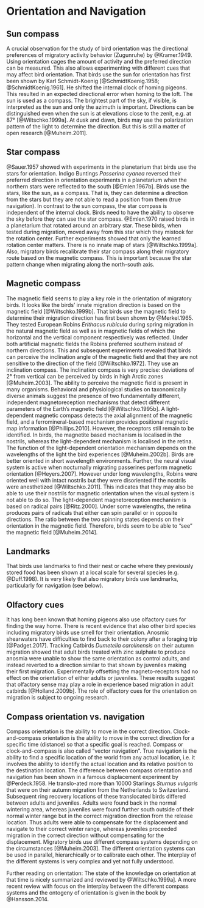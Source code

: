 # Orientation and Navigation

## Sun compass
A crucial observation for the study of bird orientation was the directional preferences of migratory activity behavior (Zugunruhe) by @Kramer.1949. Using orientation cages the amount of activity and the preferred direction can be measured. This also allows experimenting with different cues that may affect bird orientation. 
That birds use the sun for orientation has first been shown by Karl Schmidt-Koenig [@SchmidtKoenig.1958; @SchmidtKoenig.1961]. He shifted the internal clock of homing pigeons. This resulted in an expected directional error when homing to the loft. The sun is used as a compass. The brightest part of the sky, if visible, is interpreted as the sun and only the azimuth is important. Directions can be distinguished even when the sun is at elevations close to the zenit, e.g. at 87° [@Wiltschko.1999a].
At dusk and dawn, birds may use the polarization pattern of the light to determine the direction. But this is still a matter of open research [@Muheim.2011].


##	Star compass
@Sauer.1957 showed with experiments in the planetarium that birds use the stars for orientation. Indigo Buntings *Passerina cyanea* reversed their preferred direction in orientation experiments in a planetarium when the northern stars were reflected to the south [@Emlen.1967b]. Birds use the stars, like the sun, as a compass. That is, they can determine a direction from the stars but they are not able to read a position from them (true navigation). In contrast to the sun compass, the star compass is independent of the internal clock. Birds need to have the ability to observe the sky before they can use the star compass. @Emlen.1970 raised birds in a planetarium that rotated around an arbitrary star. These birds, when tested during migration, moved away from this star which they mistook for the rotation center. Further experiments showed that only the learned rotation center matters. There is no innate map of stars [@Wiltschko.1999a]. Also, migratory birds recalibrate their star compass along their migratory route based on the magnetic compass. This is important because the star pattern change when migrating along the north-south axis. 


##	Magnetic compass
The magnetic field seems to play a key role in the orientation of migratory birds. It looks like the birds' innate migration direction is based on the magnetic field [@Wiltschko.1999b]. That birds use the magnetic field to determine their migration direction has first been shown by @Merkel.1965. They tested European Robins *Erithacus rubicula* during spring migration in the natural magnetic field as well as in magnetic fields of which the horizontal and the vertical component respectively was reflected. Under both artificial magnetic fields the Robins preferred southern instead of northern directions. This and subsequent experiments revealed that birds can perceive the inclination angle of the magnetic field and that they are not sensitive to the direction of the field [@Wiltschko.1972]. They use an inclination compass. The inclination compass is very precise: deviations of 2° from vertical can be perceived by birds in high Arctic zones [@Muheim.2003].
The ability to perceive the magnetic field is present in many organisms. Behavioral and physiological studies on taxonomically diverse animals suggest the presence of two fundamentally different, independent magnetoreception mechanisms that detect different parameters of the Earth’s magnetic field [@Wiltschko.1995b]. A light-dependent magnetic compass detects the axial alignment of the magnetic field, and a ferromineral-based mechanism provides positional magnetic map information [@Phillips.2010]. However, the receptors still remain to be identified. In birds, the magnetite based mechanism is localised in the nostrils, whereas the light-dependent mechanism is localised in the retina. The function of the light-dependent orientation mechanism depends on the wavelengths of the light the bird experiences [@Muheim.2002b]. Birds are better oriented in short wavelength environments. Further, the neural visual system is active when nocturnally migrating passerines perform magnetic orientation [@Heyers.2007]. However under long wavelengths, Robins were oriented well with intact nostrils but they were disoriented if the nostrils were anesthetized [@Wiltschko.2011]. This indicates that they may also be able to use their nostrils for magnetic orientation when the visual system is not able to do so. 
The light-dependent magnetoreception mechanism is based on radical pairs [@Ritz.2000]. Under some wavelengths, the retina produces pairs of radicals that either can spin parallel or in opposite directions. The ratio between the two spinning states depends on their orientation in the magnetic field. Therefore, birds seem to be able to “see” the magnetic field [@Muheim.2014]. 


##	Landmarks
That birds use landmarks to find their nest or cache where they previously stored food has been shown at a local scale for several species (e.g. @Duff.1998). It is very likely that also migratory birds use landmarks, particularly for navigation (see below).


##	Olfactory cues
It has long been known that homing pigeons also use olfactory cues for finding the way home. There is recent evidence that also other bird species including migratory birds use smell for their orientation. Anosmic shearwaters have difficulties to find back to their colony after a foraging trip [@Padget.2017]. Tracking Catbirds *Dumetella carolinensis* on their autumn migration showed that adult birds treated with zinc sulphate to produce anosmia were unable to show the same orientation as control adults, and instead reverted to a direction similar to that shown by juveniles making their first migration. Experimentally offsetting the magneto-receptors had no effect on the orientation of either adults or juveniles. These results suggest that olfactory sense may play a role in experience based migration in adult catbirds [@Holland.2009b]. The role of olfactory cues for the orientation on migration is subject to ongoing research.


##	Compass orientation vs. navigation
Compass orientation is the ability to move in the correct direction. Clock-and-compass orientation is the ability to move in the correct direction for a specific time (distance) so that a specific goal is reached. Compass or clock-and-compass is also called "vector navigation". True navigation is the ability to find a specific location of the world from any actual location, i.e. it involves the ability to identify the actual location and its relative position to the destination location. The difference between compass orientation and navigation has been shown in a famous displacement experiment by @Perdeck.1958. He translo-ated more than 10000 Starlings *Sturnus vulgaris* that were on their autumn migration from the Netherlands to Switzerland. Subsequent ring recovery locations of these translocated birds differed between adults and juveniles. Adults were found back in the normal wintering area, whereas juveniles were found further south outside of their normal winter range but in the correct migration direction from the release location. Thus adults were able to compensate for the displacement and navigate to their correct winter range, whereas juveniles proceeded migration in the correct direction without compensating for the displacement.
Migratory birds use different compass systems depending on the circumstances [@Muheim.2003]. The different orientation systems can be used in parallel, hierarchically or to calibrate each other. The interplay of the different systems is very complex and yet not fully understood.

Further reading on orientation: The state of the knowledge on orientation at that time is nicely summarized and reviewed by @Wiltschko.1999a]. A more recent review with focus on the interplay between the different compass systems and the ontogeny of orientation is given in the book by @Hansson.2014.


